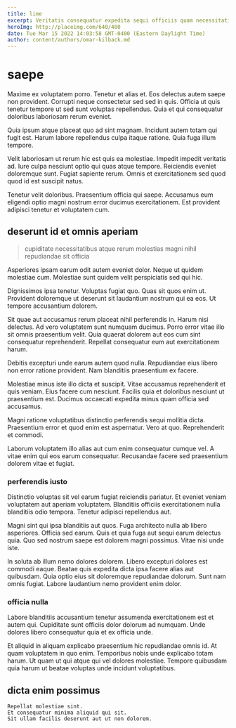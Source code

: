 ```yaml
---
title: lime
excerpt: Veritatis consequatur expedita sequi officiis quam necessitatibus debitis. Commodi velit dolorem. Doloribus eum dolor eius ipsum et officia totam. Deserunt quia quia. A laboriosam excepturi aut numquam ut.
heroImg: http://placeimg.com/640/480
date: Tue Mar 15 2022 14:03:58 GMT-0400 (Eastern Daylight Time)
author: content/authors/omar-kilback.md
---
```

# saepe

Maxime ex voluptatem porro. Tenetur et alias et. Eos delectus autem saepe non provident. Corrupti neque consectetur sed sed in quis. Officia ut quis tenetur tempore ut sed sunt voluptas repellendus. Quia et qui consequatur doloribus laboriosam rerum eveniet.
  
Quia ipsum atque placeat quo ad sint magnam. Incidunt autem totam qui fugit est. Harum labore repellendus culpa itaque ratione. Quia fuga illum tempore.
  
Velit laboriosam ut rerum hic est quis ea molestiae. Impedit impedit veritatis ad. Iure culpa nesciunt optio qui quas atque tempore. Reiciendis eveniet doloremque sunt. Fugiat sapiente rerum. Omnis et exercitationem sed quod quod id est suscipit natus.
  
Tenetur velit doloribus. Praesentium officia qui saepe. Accusamus eum eligendi optio magni nostrum error ducimus exercitationem. Est provident adipisci tenetur et voluptatem cum.

## deserunt id et omnis aperiam

> cupiditate necessitatibus atque rerum molestias magni nihil repudiandae sit officia

Asperiores ipsam earum odit autem eveniet dolor. Neque ut quidem molestiae cum. Molestiae sunt quidem velit perspiciatis sed qui hic.
  
Dignissimos ipsa tenetur. Voluptas fugiat quo. Quas sit quos enim ut. Provident doloremque ut deserunt sit laudantium nostrum qui ea eos. Ut tempore accusantium dolorem.
  
Sit quae aut accusamus rerum placeat nihil perferendis in. Harum nisi delectus. Ad vero voluptatem sunt numquam ducimus. Porro error vitae illo sit omnis praesentium velit. Quia quaerat dolorem aut eos cum sint consequatur reprehenderit. Repellat consequatur eum aut exercitationem harum.
  
Debitis excepturi unde earum autem quod nulla. Repudiandae eius libero non error ratione provident. Nam blanditiis praesentium ex facere.
  
Molestiae minus iste illo dicta et suscipit. Vitae accusamus reprehenderit et quis veniam. Eius facere cum nesciunt. Facilis quia et doloribus nesciunt ut praesentium est. Ducimus occaecati expedita minus quam officia sed accusamus.
  
Magni ratione voluptatibus distinctio perferendis sequi mollitia dicta. Praesentium error et quod enim est aspernatur. Vero at quo. Reprehenderit et commodi.
  
Laborum voluptatem illo alias aut cum enim consequatur cumque vel. A vitae enim qui eos earum consequatur. Recusandae facere sed praesentium dolorem vitae et fugiat.

### perferendis iusto

Distinctio voluptas sit vel earum fugiat reiciendis pariatur. Et eveniet veniam voluptatem aut aperiam voluptatem. Blanditiis officiis exercitationem nulla blanditiis odio tempora. Tenetur adipisci repellendus aut.
  
Magni sint qui ipsa blanditiis aut quos. Fuga architecto nulla ab libero asperiores. Officia sed earum. Quis et quia fuga aut sequi earum delectus quia. Quo sed nostrum saepe est dolorem magni possimus. Vitae nisi unde iste.
  
In soluta ab illum nemo dolores dolorem. Libero excepturi dolores est commodi eaque. Beatae quis expedita dicta ipsa facere alias aut quibusdam. Quia optio eius sit doloremque repudiandae dolorum. Sunt nam omnis fugiat. Labore laudantium nemo provident enim dolor.

### officia nulla

Labore blanditiis accusantium tenetur assumenda exercitationem est et autem qui. Cupiditate sunt officiis dolor dolorum ad numquam. Unde dolores libero consequatur quia et ex officia unde.
  
Et aliquid in aliquam explicabo praesentium hic repudiandae omnis id. At quam voluptatem in quo enim. Temporibus nobis unde explicabo totam harum. Ut quam ut qui atque qui vel dolores molestiae. Tempore quibusdam quia harum ut beatae voluptas unde incidunt voluptatibus.

## dicta enim possimus

```text
Repellat molestiae sint.
Et consequatur minima aliquid qui sit.
Sit ullam facilis deserunt aut ut non dolorem.
```

